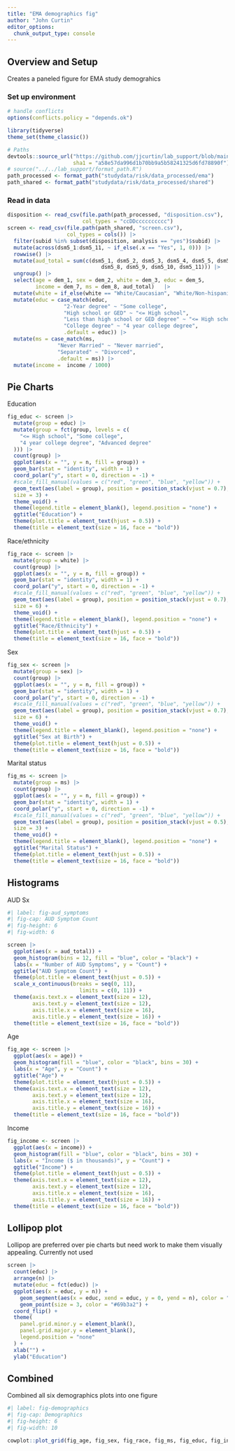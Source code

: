```yaml
---
title: "EMA demographics fig"
author: "John Curtin"
editor_options: 
  chunk_output_type: console
---
```


## Overview and Setup

Creates a paneled figure for EMA study demograhics

### Set up environment
```r
# handle conflicts
options(conflicts.policy = "depends.ok")

library(tidyverse)
theme_set(theme_classic()) 

# Paths
devtools::source_url("https://github.com/jjcurtin/lab_support/blob/main/format_path.R?raw=true",
                     sha1 = "a58e57da996d1b70bb9a5b58241325d6fd78890f")
# source("../../lab_support/format_path.R")
path_processed <- format_path("studydata/risk/data_processed/ema")
path_shared <- format_path("studydata/risk/data_processed/shared")
```


### Read in data

```r
disposition <- read_csv(file.path(path_processed, "disposition.csv"), 
                        col_types = "ccDDcccccccccc")
screen <- read_csv(file.path(path_shared, "screen.csv"), 
                   col_types = cols()) |>
  filter(subid %in% subset(disposition, analysis == "yes")$subid) |> 
  mutate(across(dsm5_1:dsm5_11, ~ if_else(.x == "Yes", 1, 0))) |>  
  rowwise() |>  
  mutate(aud_total = sum(c(dsm5_1, dsm5_2, dsm5_3, dsm5_4, dsm5_5, dsm5_6, dsm5_7, 
                              dsm5_8, dsm5_9, dsm5_10, dsm5_11))) |> 
  ungroup() |> 
  select(age = dem_1, sex = dem_2, white = dem_3, educ = dem_5, 
         income = dem_7, ms = dem_8, aud_total)   |> 
  mutate(white = if_else(white == "White/Caucasian", "White/Non-hispanic", "Other")) |> 
  mutate(educ = case_match(educ, 
                  "2-Year degree" ~ "Some college",
                  "High school or GED" ~ "<= High school", 
                  "Less than high school or GED degree" ~ "<= High school",
                  "College degree" ~ "4 year college degree",
                  .default = educ)) |> 
  mutate(ms = case_match(ms,
                "Never Married" ~ "Never married",
                "Separated" ~ "Divorced",
                .default = ms)) |> 
  mutate(income =  income / 1000)
```

## Pie Charts

Education

```r
fig_educ <- screen |>
  mutate(group = educ) |> 
  mutate(group = fct(group, levels = c(
    "<= High school", "Some college",
    "4 year college degree", "Advanced degree"
  ))) |>
  count(group) |>
  ggplot(aes(x = "", y = n, fill = group)) +
  geom_bar(stat = "identity", width = 1) +
  coord_polar("y", start = 0, direction = -1) +
  #scale_fill_manual(values = c("red", "green", "blue", "yellow")) +
  geom_text(aes(label = group), position = position_stack(vjust = 0.7),
  size = 3) + 
  theme_void() +
  theme(legend.title = element_blank(), legend.position = "none") +
  ggtitle("Education") +
  theme(plot.title = element_text(hjust = 0.5)) +
  theme(title = element_text(size = 16, face = "bold"))
```

Race/ethnicity
```r
fig_race <- screen |>
  mutate(group = white) |> 
  count(group) |>
  ggplot(aes(x = "", y = n, fill = group)) +
  geom_bar(stat = "identity", width = 1) +
  coord_polar("y", start = 0, direction = -1) +
  #scale_fill_manual(values = c("red", "green", "blue", "yellow")) +
  geom_text(aes(label = group), position = position_stack(vjust = 0.7),
  size = 6) + 
  theme_void() +
  theme(legend.title = element_blank(), legend.position = "none") +
  ggtitle("Race/Ethnicity") +
  theme(plot.title = element_text(hjust = 0.5)) +
  theme(title = element_text(size = 16, face = "bold"))
```

Sex

```r
fig_sex <- screen |>
  mutate(group = sex) |> 
  count(group) |>
  ggplot(aes(x = "", y = n, fill = group)) +
  geom_bar(stat = "identity", width = 1) +
  coord_polar("y", start = 0, direction = -1) +
  #scale_fill_manual(values = c("red", "green", "blue", "yellow")) +
  geom_text(aes(label = group), position = position_stack(vjust = 0.7),
  size = 6) + 
  theme_void() +
  theme(legend.title = element_blank(), legend.position = "none") +
  ggtitle("Sex at Birth") +
  theme(plot.title = element_text(hjust = 0.5)) +
  theme(title = element_text(size = 16, face = "bold"))
```

Marital status

```r
fig_ms <- screen |>
  mutate(group = ms) |> 
  count(group) |>
  ggplot(aes(x = "", y = n, fill = group)) +
  geom_bar(stat = "identity", width = 1) +
  coord_polar("y", start = 0, direction = -1) +
  #scale_fill_manual(values = c("red", "green", "blue", "yellow")) +
  geom_text(aes(label = group), position = position_stack(vjust = 0.5),
  size = 3) + 
  theme_void() +
  theme(legend.title = element_blank(), legend.position = "none") +
  ggtitle("Marital Status") +
  theme(plot.title = element_text(hjust = 0.5)) +
  theme(title = element_text(size = 16, face = "bold"))
```


## Histograms

AUD Sx

```r
#| label: fig-aud_symptoms 
#| fig-cap: AUD Symptom Count
#| fig-height: 6
#| fig-width: 6

screen |>
  ggplot(aes(x = aud_total)) +
  geom_histogram(bins = 12, fill = "blue", color = "black") +
  labs(x = "Number of AUD Symptoms", y = "Count") +
  ggtitle("AUD Symptom Count") +
  theme(plot.title = element_text(hjust = 0.5)) + 
  scale_x_continuous(breaks = seq(0, 11),
                       limits = c(0, 11)) +
  theme(axis.text.x = element_text(size = 12),
        axis.text.y = element_text(size = 12),
        axis.title.x = element_text(size = 16),
        axis.title.y = element_text(size = 16)) +
  theme(title = element_text(size = 16, face = "bold"))
```

Age
```r
fig_age <- screen |>
  ggplot(aes(x = age)) +
  geom_histogram(fill = "blue", color = "black", bins = 30) +
  labs(x = "Age", y = "Count") +
  ggtitle("Age") +
  theme(plot.title = element_text(hjust = 0.5)) + 
  theme(axis.text.x = element_text(size = 12),
        axis.text.y = element_text(size = 12),
        axis.title.x = element_text(size = 16),
        axis.title.y = element_text(size = 16)) +
  theme(title = element_text(size = 16, face = "bold"))
```

Income

```r
fig_income <- screen |>
  ggplot(aes(x = income)) +
  geom_histogram(fill = "blue", color = "black", bins = 30) +
  labs(x = "Income ($ in thousands)", y = "Count") +
  ggtitle("Income") +
  theme(plot.title = element_text(hjust = 0.5)) + 
  theme(axis.text.x = element_text(size = 12),
        axis.text.y = element_text(size = 12),
        axis.title.x = element_text(size = 16),
        axis.title.y = element_text(size = 16)) +
  theme(title = element_text(size = 16, face = "bold"))
```

## Lollipop plot

Lollipop are preferred over pie charts but need work to make them visually appealing.  Currently not used

```r
screen |>
  count(educ) |>
  arrange(n) |>  
  mutate(educ = fct(educ)) |>  
  ggplot(aes(x = educ, y = n)) +
    geom_segment(aes(x = educ, xend = educ, y = 0, yend = n), color = "grey") +
    geom_point(size = 3, color = "#69b3a2") +
  coord_flip() +
  theme(
    panel.grid.minor.y = element_blank(),
    panel.grid.major.y = element_blank(),
    legend.position = "none"
  ) +
  xlab("") +
  ylab("Education") 
```

## Combined 

Combined all six demographics plots into one figure

```r
#| label: fig-demographics 
#| fig-cap: Demographics 
#| fig-height: 6
#| fig-width: 10

cowplot::plot_grid(fig_age, fig_sex, fig_race, fig_ms, fig_educ, fig_income, nrow = 2, ncol = 3)
```